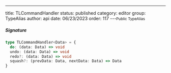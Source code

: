 ---
title: TLCommandHandler
status: published
category: editor
group: TypeAlias
author: api
date: 06/23/2023
order: 117
---<Small>Public TypeAlias</Small>




##### Signature


```ts
type TLCommandHandler<Data> = {
  do: (data: Data) => void
  undo: (data: Data) => void
  redo?: (data: Data) => void
  squash?: (prevData: Data, nextData: Data) => Data
}
```

